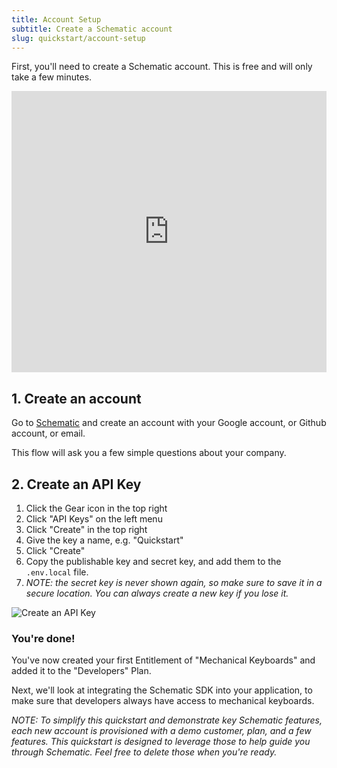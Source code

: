 ```yaml
---
title: Account Setup
subtitle: Create a Schematic account
slug: quickstart/account-setup
---
```


First, you'll need to create a Schematic account. This is free and will only take a few minutes. 

<iframe
  width="100%"
  height="450px"
  src="https://www.youtube.com/embed/30V1OTAVM00?si=wIuW3daxBJoyx2oU"
  frameborder="0"
  allow="accelerometer; autoplay; clipboard-write; encrypted-media; gyroscope; picture-in-picture; web-share"
  referrerpolicy="strict-origin-when-cross-origin"
  allowfullscreen
></iframe>

## 1. Create an account

Go to [Schematic](https://app.schematichq.com/sign-in) and create an account with your Google account, or Github account, or email.

This flow will ask you a few simple questions about your company.

## 2. Create an API Key

1. Click the Gear icon in the top right
2. Click "API Keys" on the left menu
3. Click "Create" in the top right
4. Give the key a name, e.g. "Quickstart"
5. Click "Create"
6. Copy the publishable key and secret key, and add them to the `.env.local` file.
7. *NOTE: the secret key is never shown again, so make sure to save it in a secure location. You can always create a new key if you lose it.*

![Create an API Key](../../assets/images/quickstart/quickstart-account-setup-api-key.png)

### You're done!

You've now created your first Entitlement of "Mechanical Keyboards" and added it to the "Developers" Plan.

Next, we'll look at integrating the Schematic SDK into your application, to make sure that developers always have access to mechanical keyboards.


*NOTE: To simplify this quickstart and demonstrate key Schematic features, each new account is provisioned with a demo customer, plan, and a few features. This quickstart is designed to leverage those to help guide you through Schematic. Feel free to delete those when you're ready.*
